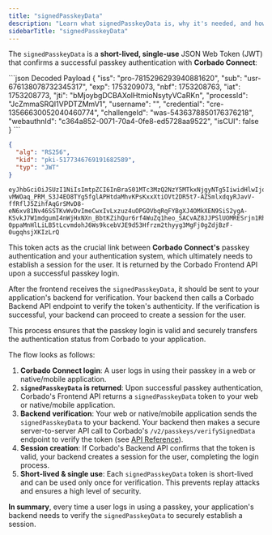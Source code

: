 ```yaml
---
title: "signedPasskeyData"
description: "Learn what signedPasskeyData is, why it's needed, and how it's used to securely verify a passkey login in your application's backend."
sidebarTitle: "signedPasskeyData"
---
```



<Demo />

The `signedPasskeyData` is a **short-lived, single-use** JSON Web Token (JWT) that confirms a successful passkey authentication with **Corbado Connect**:

<CodeGroup>
```json Decoded Payload
{
  "iss": "pro-7815296293940881620",
  "sub": "usr-676138078732345317",
  "exp": 1753209073,
  "nbf": 1753208763,
  "iat": 1753208773,
  "jti": "bMjoybgDCBAXolHtmioNsytyVCaRKn",
  "processId": "JcZmmaSRQI1VPDTZMmV1",
  "username": "",
  "credential": "cre-13566630052040460774",
  "challengeId": "was-5436378850176376218",
  "webauthnId": "c364a852-0071-70a4-0fe8-ed5728aa9522",
  "isCUI": false
}
```

```json Decoded Header
{
  "alg": "RS256",
  "kid": "pki-5177346769191682589",
  "typ": "JWT"
}
```

```text Encoded value
eyJhbGciOiJSUzI1NiIsImtpZCI6InBraS01MTc3MzQ2NzY5MTkxNjgyNTg5IiwidHlwIjoiSldUIn0.eyJpc3MiOiJwcm8tNzgxNTI5NjI5Mzk0MDg4MTYyMCIsInN1YiI6InVzci02NzYxMzgwNzg3MzIzNDUzMTciLCJleHAiOjE3NTMyMDkwNzMsIm5iZiI6MTc1MzIwODc2MywiaWF0IjoxNzUzMjA4NzczLCJqdGkiOiJiTWpveWJnRENCQVhvbEh0bWlvTnN5dHlWQ2FSS24iLCJwcm9jZXNzSWQiOiJKY1ptbWFTUlFJMVZQRFRaTW1WMSIsInVzZXJuYW1lIjoiIiwiY3JlZGVudGlhbCI6ImNyZS0xMzU2NjYzMDA1MjA0MDQ2MDc3NCIsImNoYWxsZW5nZUlkIjoid2FzLTU0MzYzNzg4NTAxNzYzNzYyMTgiLCJ3ZWJhdXRobklkIjoiYzM2NGE4NTItMDA3MS03MGE0LTBmZTgtZWQ1NzI4YWE5NTIyIiwiaXNDVUkiOmZhbHNlfQ.dFvzxf7t0rdFueaLXLRD0K4hNIXhpm-vMWOaq_PRM_S3J4EO8TYg5fglAPHtdaMhvKPsKxxXtiOVt2DR5t7-AZSmlxdqyRJavV-ffRflJ5ZihfAqGrSMvD8-eN6xv81Nv46SSTKvWvDvImeCwxIvLxzuz4uOPGOVbqRqFYBgXJ4OMkXEN9SiS2ygA-KSvkJ7W1mdgumI4nWjHxNXn_BbtKZihQur6rf4WuZq1heo_SACvAZ8JJPSlUOMRESrjn1RhbBnhAL3v-0ppaMnHlLiLB5tLcvmdohJ6Ws9kcebVJE9d53Hfrzm2thyyg3MgFj0gZdjBzF-0ugqhsjXKIzLrQ
```
</CodeGroup>

This token acts as the crucial link between **Corbado Connect's** passkey authentication and your authentication system, which ultimately needs to establish a session for the user. It is returned by the Corbado Frontend API upon a successful passkey login.

After the frontend receives the `signedPasskeyData`, it should be sent to your application's backend for verification. Your backend then calls a Corbado Backend API endpoint to verify the token's authenticity. If the verification is successful, your backend can proceed to create a session for the user.

This process ensures that the passkey login is valid and securely transfers the authentication status from Corbado to your application.

The flow looks as follows:

1.  **Corbado Connect login**:
    A user logs in using their passkey in a web or native/mobile application.
2.  **`signedPasskeyData` is returned**:
    Upon successful passkey authentication, Corbado's Frontend API returns a `signedPasskeyData` token to your web or native/mobile application.
3.  **Backend verification**:
    Your web or native/mobile application sends the `signedPasskeyData` to your backend. Your backend then makes a secure server-to-server API call to Corbado's `/v2/passkeys/verifySignedData` endpoint to verify the token (see [API Reference](https://docs.corbado.com/api-reference/backend-api/passkeys/verify-signedpasskeydata-from-a-passkey-login)).
4.  **Session creation**:
    If Corbado's Backend API confirms that the token is valid, your backend creates a session for the user, completing the login process.
5.  **Short-lived & single use**:
    Each `signedPasskeyData` token is short-lived and can be used only once for verification. This prevents replay attacks and ensures a high level of security.

**In summary**, every time a user logs in using a passkey, your application's backend needs to verify the `signedPasskeyData` to securely establish a session.